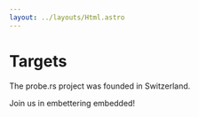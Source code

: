 ```yaml
---
layout: ../layouts/Html.astro
---
```



# Targets

The probe.rs project was founded in Switzerland. <Icon name="twemoji--flag-switzerland" class="inline text-2xl" />

Join us in embettering embedded! <Icon name="line-md--emoji-smile" class="inline text-3xl" />
